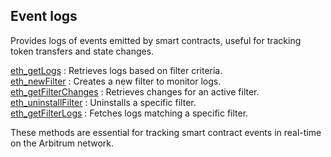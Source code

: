 
<Meta
  title="Event logs | dRPC"
  description="Provides logs of events emitted by smart contracts, useful for tracking token transfers and state changes."
/>
## Event logs

Provides logs of events emitted by smart contracts, useful for tracking token transfers and state changes.

[eth_getLogs](/arbitrum-api/eventlogs/eth_getLogs) : Retrieves logs based on filter criteria. \
[eth_newFilter](/arbitrum-api/eventlogs/eth_newFilter) : Creates a new filter to monitor logs.\
[eth_getFilterChanges](/arbitrum-api/eventlogs/eth_getFilterChanges) : Retrieves changes for an active filter. \
[eth_uninstallFilter](/arbitrum-api/eventlogs/eth_uninstallFilter) : Uninstalls a specific filter. \
[eth_getFilterLogs](/arbitrum-api/eventlogs/eth_getFilterLogs) : Fetches logs matching a specific filter.

These methods are essential for tracking smart contract events in real-time on the Arbitrum network.

<Space h={16} />
<GetStarted />
